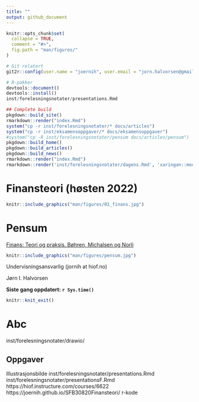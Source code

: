 ```yaml
---
title: ""
output: github_document
---
```


<!-- README.md is generated from README.Rmd. Please edit that file -->

```r
knitr::opts_chunk$set(
  collapse = TRUE,
  comment = "#>",
  fig.path = "man/figures/"
)
```

```r
# Git relatert
git2r::config(user.name = "joernih", user.email = "jorn.halvorsen@gmail.com")
```

```r
# R-pakker
devtools::document()
devtools::install()
inst/forelesningsnotater/presentations.Rmd
```

```r
## Complete build
pkgdown::build_site() 
rmarkdown::render("index.Rmd")
system("cp -r inst/forelesningsnotater/* docs/articles")
system("cp -r inst/eksamensoppgaver/* docs/eksamensoppgaver")
#system("cp -R inst/forelesningsnotater/pensum docs/articles/pensum")
pkgdown::build_home()
pkgdown::build_articles()
pkgdown::build_news()
rmarkdown::render("index.Rmd")
rmarkdown::render('inst/forelesningsnotater/dagens.Rmd', 'xaringan::moon_reader')
```

# Finansteori (høsten 2022)

```r
knitr::include_graphics("man/figures/01_finans.jpg")
```

# Pensum 
[Finans: Teori og praksis. Bøhren, Michalsen og Norli](https://www.fagbokforlaget.no/Finans-Teori-og-praksis/I9788245022193)

```r
knitr::include_graphics("man/figures/pensum.jpg")
```

Undervisningsansvarlig (jornih at hiof.no)

Jørn I. Halvorsen

**Siste gang oppdatert: `r Sys.time()`**

```r
knitr::knit_exit()
```
# Abc
inst/forelesningsnotater/drawio/

## Oppgaver
Illustrasjonsbilde
inst/forelesningsnotater/presentations.Rmd
inst/forelesningsnotater/presentationsF.Rmd
https://hiof.instructure.com/courses/6622
https://joernih.github.io/SFB30820Finansteori/
r-kode



